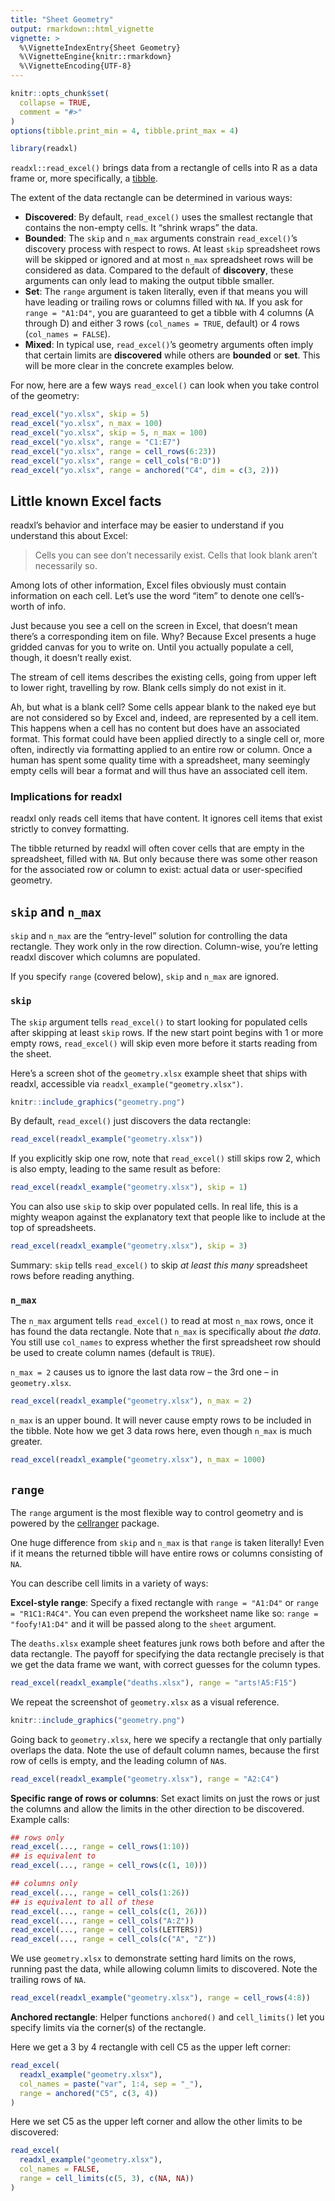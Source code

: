 ```yaml
---
title: "Sheet Geometry"
output: rmarkdown::html_vignette
vignette: >
  %\VignetteIndexEntry{Sheet Geometry}
  %\VignetteEngine{knitr::rmarkdown}
  %\VignetteEncoding{UTF-8}
---
```


```r
knitr::opts_chunk$set(
  collapse = TRUE,
  comment = "#>"
)
options(tibble.print_min = 4, tibble.print_max = 4)
```

```r
library(readxl)
```

`readxl::read_excel()` brings data from a rectangle of cells into R as a data frame or, more specifically, a [tibble](http://tibble.tidyverse.org/reference/tibble.html).

The extent of the data rectangle can be determined in various ways:

  * **Discovered**: By default, `read_excel()` uses the smallest rectangle that contains the non-empty cells. It "shrink wraps" the data.
  * **Bounded**: The `skip` and `n_max` arguments constrain `read_excel()`'s discovery process with respect to rows. At least `skip` spreadsheet rows will be skipped or ignored and at most `n_max` spreadsheet rows will be considered as data. Compared to the default of **discovery**, these arguments can only lead to making the output tibble smaller.
  * **Set**: The `range` argument is taken literally, even if that means you will have leading or trailing rows or columns filled with `NA`. If you ask for `range = "A1:D4"`, you are guaranteed to get a tibble with 4 columns (A through D) and either 3 rows (`col_names = TRUE`, default) or 4 rows (`col_names = FALSE`).
  * **Mixed**: In typical use, `read_excel()`'s geometry arguments often imply that certain limits are **discovered** while others are **bounded** or **set**. This will be more clear in the concrete examples below.

For now, here are a few ways `read_excel()` can look when you take control of the geometry:

```r
read_excel("yo.xlsx", skip = 5)
read_excel("yo.xlsx", n_max = 100)
read_excel("yo.xlsx", skip = 5, n_max = 100)
read_excel("yo.xlsx", range = "C1:E7")
read_excel("yo.xlsx", range = cell_rows(6:23))
read_excel("yo.xlsx", range = cell_cols("B:D"))
read_excel("yo.xlsx", range = anchored("C4", dim = c(3, 2)))
```

## Little known Excel facts

readxl's behavior and interface may be easier to understand if you understand this about Excel:

> Cells you can see don't necessarily exist. Cells that look blank aren't necessarily so.

Among lots of other information, Excel files obviously must contain information on each cell. Let's use the word "item" to denote one cell's-worth of info.

Just because you see a cell on the screen in Excel, that doesn't mean there's a corresponding item on file. Why? Because Excel presents a huge gridded canvas for you to write on. Until you actually populate a cell, though, it doesn't really exist.

The stream of cell items describes the existing cells, going from upper left to lower right, travelling by row. Blank cells simply do not exist in it.

Ah, but what is a blank cell? Some cells appear blank to the naked eye but are not considered so by Excel and, indeed, are represented by a cell item. This happens when a cell has no content but does have an associated format. This format could have been applied directly to a single cell or, more often, indirectly via formatting applied to an entire row or column. Once a human has spent some quality time with a spreadsheet, many seemingly empty cells will bear a format and will thus have an associated cell item.

### Implications for readxl

readxl only reads cell items that have content. It ignores cell items that exist strictly to convey formatting.

The tibble returned by readxl will often cover cells that are empty in the spreadsheet, filled with `NA`. But only because there was some other reason for the associated row or column to exist: actual data or user-specified geometry.

## `skip` and `n_max`

`skip` and `n_max` are the "entry-level" solution for controlling the data rectangle. They work only in the row direction. Column-wise, you're letting readxl discover which columns are populated.

If you specify `range` (covered below), `skip` and `n_max` are ignored.

### `skip`

The `skip` argument tells `read_excel()` to start looking for populated cells after skipping at least `skip` rows. If the new start point begins with 1 or more empty rows, `read_excel()` will skip even more before it starts reading from the sheet.

Here's a screen shot of the `geometry.xlsx` example sheet that ships with readxl, accessible via `readxl_example("geometry.xlsx")`.

```r
knitr::include_graphics("geometry.png")
```

By default, `read_excel()` just discovers the data rectangle:

```r
read_excel(readxl_example("geometry.xlsx"))
```

If you explicitly skip one row, note that `read_excel()` still skips row 2, which is also empty, leading to the same result as before:

```r
read_excel(readxl_example("geometry.xlsx"), skip = 1)
```

You can also use `skip` to skip over populated cells. In real life, this is a mighty weapon against the explanatory text that people like to include at the top of spreadsheets.

```r
read_excel(readxl_example("geometry.xlsx"), skip = 3)
```

Summary: `skip` tells `read_excel()` to skip *at least this many* spreadsheet rows before reading anything.

### `n_max`

The `n_max` argument tells `read_excel()` to read at most `n_max` rows, once it has found the data rectangle. Note that `n_max` is specifically about *the data*. You still use `col_names` to express whether the first spreadsheet row should be used to create column names (default is `TRUE`).

`n_max = 2` causes us to ignore the last data row -- the 3rd one -- in `geometry.xlsx`.

```r
read_excel(readxl_example("geometry.xlsx"), n_max = 2)
```

`n_max` is an upper bound. It will never cause empty rows to be included in the tibble. Note how we get 3 data rows here, even though `n_max` is much greater.

```r
read_excel(readxl_example("geometry.xlsx"), n_max = 1000)
```

## `range`

The `range` argument is the most flexible way to control geometry and is powered by the [cellranger](https://github.com/rsheets/cellranger#readme) package. 

One huge difference from `skip` and `n_max` is that `range` is taken literally! Even if it means the returned tibble will have entire rows or columns consisting of `NA`.

You can describe cell limits in a variety of ways:

**Excel-style range**: Specify a fixed rectangle with `range = "A1:D4"` or `range = "R1C1:R4C4"`. You can even prepend the worksheet name like so: `range = "foofy!A1:D4"` and it will be passed along to the `sheet` argument.

The `deaths.xlsx` example sheet features junk rows both before and after the data rectangle. The payoff for specifying the data rectangle precisely is that we get the data frame we want, with correct guesses for the column types.

```r
read_excel(readxl_example("deaths.xlsx"), range = "arts!A5:F15")
```

We repeat the screenshot of `geometry.xlsx` as a visual reference.

```r
knitr::include_graphics("geometry.png")
```

Going back to `geometry.xlsx`, here we specify a rectangle that only partially overlaps the data. Note the use of default column names, because the first row of cells is empty, and the leading column of `NA`s.

```r
read_excel(readxl_example("geometry.xlsx"), range = "A2:C4")
```

**Specific range of rows or columns**: Set exact limits on just the rows or just the columns and allow the limits in the other direction to be discovered. Example calls:

```r
## rows only
read_excel(..., range = cell_rows(1:10))
## is equivalent to
read_excel(..., range = cell_rows(c(1, 10)))

## columns only
read_excel(..., range = cell_cols(1:26))
## is equivalent to all of these
read_excel(..., range = cell_cols(c(1, 26)))
read_excel(..., range = cell_cols("A:Z"))
read_excel(..., range = cell_cols(LETTERS))
read_excel(..., range = cell_cols(c("A", "Z"))
```

We use `geometry.xlsx` to demonstrate setting hard limits on the rows, running past the data, while allowing column limits to discovered. Note the trailing rows of `NA`.

```r
read_excel(readxl_example("geometry.xlsx"), range = cell_rows(4:8))
```

**Anchored rectangle**: Helper functions `anchored()` and `cell_limits()` let you specify limits via the corner(s) of the rectangle.

Here we get a 3 by 4 rectangle with cell C5 as the upper left corner:

```r
read_excel(
  readxl_example("geometry.xlsx"),
  col_names = paste("var", 1:4, sep = "_"),
  range = anchored("C5", c(3, 4))
)
```

Here we set C5 as the upper left corner and allow the other limits to be discovered:

```r
read_excel(
  readxl_example("geometry.xlsx"),
  col_names = FALSE,
  range = cell_limits(c(5, 3), c(NA, NA))
)
```

